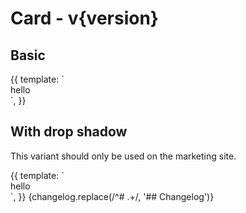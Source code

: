 
<h1>Card<span className="text-lg font-normal"> - v{version}</span></h1>

<Meta title="Card" />

## Basic

<Canvas>
  <Story name="Card">
    {{
      template: `<div className="card">hello</div>`,
    }}
  </Story>
</Canvas>

## With drop shadow

This variant should only be used on the marketing site.

<Canvas>
  <Story name="Drop shadow (marketing site only)">
    {{
      template: `<div className="card shadow-marketing-card">hello</div>`,
    }}
  </Story>
</Canvas>

<ArgsTable />

<Description>
  {changelog.replace(/^# .+/, '## Changelog')}
</Description>
